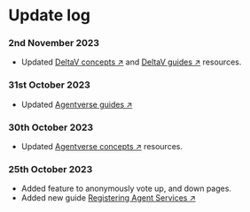 # Update log

### 2nd November 2023

 - Updated [DeltaV concepts ↗️](/concepts#deltav) and [DeltaV guides ↗️](/guides#deltav) resources.

### 31st October 2023

 - Updated [Agentverse guides ↗️](/guides#agentverse)

### 30th October 2023

 - Updated [Agentverse concepts ↗️](/concepts#agentverse) resources.

### 25th October 2023

 - Added feature to anonymously vote up, and down pages.
 - Added new guide [Registering Agent Services ↗️](/guides/agentverse/registering-agent-services)
